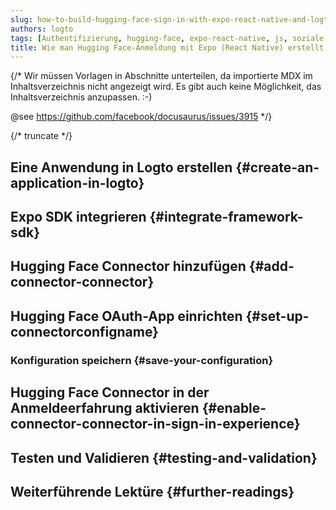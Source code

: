 ```yaml
---
slug: how-to-build-hugging-face-sign-in-with-expo-react-native-and-logto
authors: logto
tags: [Authentifizierung, hugging-face, expo-react-native, js, soziale Anmeldung, Anmeldung, Login]
title: Wie man Hugging Face-Anmeldung mit Expo (React Native) erstellt
---
```


{/*
  Wir müssen Vorlagen in Abschnitte unterteilen, da importierte MDX im Inhaltsverzeichnis nicht angezeigt wird.
  Es gibt auch keine Möglichkeit, das Inhaltsverzeichnis anzupassen. :-)

  @see https://github.com/facebook/docusaurus/issues/3915
*/}




{/* truncate */}

<Intro connector={connector} sdk="Expo (React Native)" link="https://expo.dev" />

## Eine Anwendung in Logto erstellen \{#create-an-application-in-logto}

<CreateApplication type="Native app" framework="Expo" />

## Expo SDK integrieren \{#integrate-framework-sdk}

<IntegrateSdk />

## Hugging Face Connector hinzufügen \{#add-connector-connector}

<AddSocialConnector connector={connector} framework="Expo" />

## Hugging Face OAuth-App einrichten \{#set-up-connectorconfigname}

<ConnectorGuide />

### Konfiguration speichern \{#save-your-configuration}

<SaveYourConfiguration connector={connector} />

## Hugging Face Connector in der Anmeldeerfahrung aktivieren \{#enable-connector-connector-in-sign-in-experience}

<EnableSocialConnector connector={connector} />

## Testen und Validieren \{#testing-and-validation}

<TestingAndValidation connector={connector} sdk="Expo (React Native)" />

## Weiterführende Lektüre \{#further-readings}

<FurtherReadings />